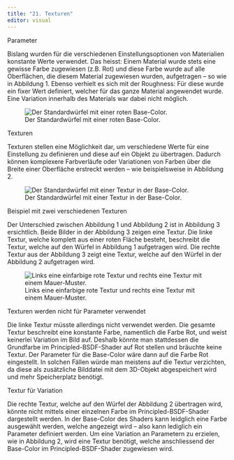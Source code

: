 ```yaml
---
title: "21. Texturen"
editor: visual
---
```


::: column-margin
Parameter
:::

Bislang wurden für die verschiedenen Einstellungsoptionen von Materialien konstante Werte verwendet. Das heisst: Einem Material wurde stets eine gewisse Farbe zugewiesen (z.B. Rot) und diese Farbe wurde auf alle Oberflächen, die diesem Material zugewiesen wurden, aufgetragen – so wie in Abbildung 1. Ebenso verhielt es sich mit der Roughness: Für diese wurde ein fixer Wert definiert, welcher für das ganze Material angewendet wurde. Eine Variation innerhalb des Materials war dabei nicht möglich.

![Der Standardwürfel mit einer roten Base-Color.](Images/Chapter_21/21_1_Red_Cube.png){#fig-1_1 fig-align="left"}

::: column-margin
Texturen
:::

Texturen stellen eine Möglichkeit dar, um verschiedene Werte für eine Einstellung zu definieren und diese auf ein Objekt zu übertragen. Dadurch können komplexere Farbverläufe oder Variationen von Farben über die Breite einer Oberfläche erstreckt werden – wie beispielsweise in Abbildung 2.

![Der Standardwürfel mit einer Textur in der Base-Color.](Images/Chapter_21/21_2_Cube_Textured.png){#fig-1_2 fig-align="left"}

::: column-margin
Beispiel mit zwei verschiedenen Texturen
:::

Der Unterschied zwischen Abbildung 1 und Abbildung 2 ist in Abbildung 3 ersichtlich. Beide Bilder in der Abbildung 3 zeigen eine Textur. Die linke Textur, welche komplett aus einer roten Fläche besteht, beschreibt die Textur, welche auf den Würfel in Abbildung 1 aufgetragen wird. Die rechte Textur aus der Abbildung 3 zeigt eine Textur, welche auf den Würfel in der Abbildung 2 aufgetragen wird.

![Links eine einfarbige rote Textur und rechts eine Textur mit einem Mauer-Muster.](Images/Chapter_21/21_3_Textures_Comparison.png){#fig-1_3 fig-align="left"}

::: column-margin
Texturen werden nicht für Parameter verwendet
:::

Die linke Textur müsste allerdings nicht verwendet werden. Die gesamte Textur beschreibt eine konstante Farbe, namentlich die Farbe Rot, und weist keinerlei Variation im Bild auf. Deshalb könnte man stattdessen die Grundfarbe im Principled-BSDF-Shader auf Rot stellen und bräuchte keine Textur. Der Parameter für die Base-Color wäre dann auf die Farbe Rot eingestellt. In solchen Fällen würde man meistens auf die Textur verzichten, da diese als zusätzliche Bilddatei mit dem 3D-Objekt abgespeichert wird und mehr Speicherplatz benötigt.

::: column-margin
Textur für Variation
:::

Die rechte Textur, welche auf den Würfel der Abbildung 2 übertragen wird, könnte nicht mittels einer einzelnen Farbe im Principled-BSDF-Shader dargestellt werden. In der Base-Color des Shaders kann leidglich eine Farbe ausgewählt werden, welche angezeigt wird – also kann lediglich ein Parameter definiert werden. Um eine Variation an Parametern zu erzielen, wie in Abbildung 2, wird eine Textur benötigt, welche anschliessend der Base-Color im Principled-BSDF-Shader zugewiesen wird.
